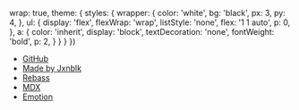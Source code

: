 
  wrap: true,
  theme: {
    styles: {
      wrapper: {
        color: 'white',
        bg: 'black',
        px: 3,
        py: 4,
      },
      ul: {
        display: 'flex',
        flexWrap: 'wrap',
        listStyle: 'none',
        flex: '1 1 auto',
        p: 0,
      },
      a: {
        color: 'inherit',
        display: 'block',
        textDecoration: 'none',
        fontWeight: 'bold',
        p: 2,
      }
    }
  }
})

- [GitHub](https://github.com/rebassjs/mdx)
- [Made by Jxnblk](https://jxnblk.com)
- [Rebass](https://rebassjs.org)
- [MDX](https://mdxjs.com)
- [Emotion](https://emotion.sh)


